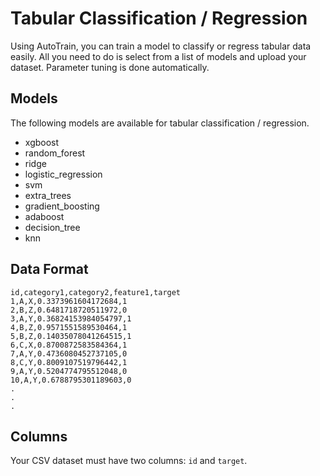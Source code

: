 # Tabular Classification / Regression

Using AutoTrain, you can train a model to classify or regress tabular data easily.
All you need to do is select from a list of models and upload your dataset.
Parameter tuning is done automatically.

## Models

The following models are available for tabular classification / regression.

- xgboost
- random_forest
- ridge
- logistic_regression
- svm
- extra_trees
- gradient_boosting
- adaboost
- decision_tree
- knn


## Data Format

```csv
id,category1,category2,feature1,target
1,A,X,0.3373961604172684,1
2,B,Z,0.6481718720511972,0
3,A,Y,0.36824153984054797,1
4,B,Z,0.9571551589530464,1
5,B,Z,0.14035078041264515,1
6,C,X,0.8700872583584364,1
7,A,Y,0.4736080452737105,0
8,C,Y,0.8009107519796442,1
9,A,Y,0.5204774795512048,0
10,A,Y,0.6788795301189603,0
.
.
.
```

## Columns

Your CSV dataset must have two columns: `id` and `target`.
